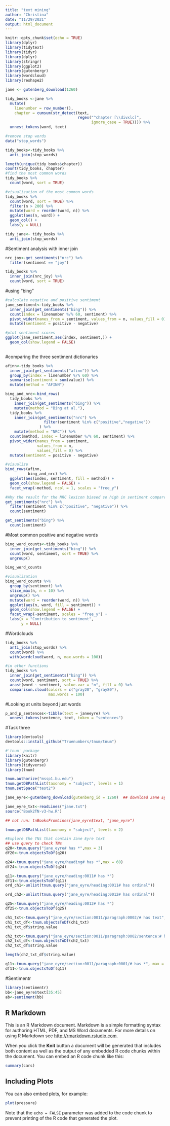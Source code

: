 ```yaml
---
title: "text mining"
author: "Christina"
date: "11/29/2021"
output: html_document
---
```


```r
knitr::opts_chunk$set(echo = TRUE)
library(dplyr)
library(tidytext)
library(tidyr)
library(dplyr)
library(stringr)
library(ggplot2)
library(gutenbergr)
library(wordcloud)
library(reshape2)
```

```r
jane <- gutenberg_download(1260)

tidy_books <-jane %>%
  mutate(
    linenumber = row_number(),
    chapter = cumsum(str_detect(text, 
                                regex("^chapter [\\divxlc]", 
                                      ignore_case = TRUE)))) %>%
  unnest_tokens(word, text)

#remove stop words
data("stop_words")

tidy_books<-tidy_books %>%
  anti_join(stop_words)

length(unique(tidy_books$chapter))
count(tidy_books, chapter)
#find the most common words
tidy_books %>%
  count(word, sort = TRUE)

#visualization of the most common words
tidy_books %>%
  count(word, sort = TRUE) %>%
  filter(n > 200) %>%
  mutate(word = reorder(word, n)) %>%
  ggplot(aes(n, word)) +
  geom_col() +
  labs(y = NULL)

tidy_jane<- tidy_books %>%
  anti_join(stop_words)
```

#Sentiment analysis with inner join

```r
nrc_joy<-get_sentiments("nrc") %>%
  filter(sentiment == "joy")

tidy_books %>%
  inner_join(nrc_joy) %>%
  count(word, sort = TRUE)
```

#using "bing"

```r
#calculate negative and positive sentiment
jane_sentiment<-tidy_books %>%
  inner_join(get_sentiments("bing")) %>%
  count(index = linenumber %/% 60, sentiment) %>%
  pivot_wider(names_from = sentiment, values_from = n, values_fill = 0) %>%
  mutate(sentiment = positive - negative)

#plot sentiment scores
ggplot(jane_sentiment,aes(index, sentiment,)) +
  geom_col(show.legend = FALSE) 
  
```

#comparing the three sentiment dictionaries

```r
afinn<-tidy_books %>%
  inner_join(get_sentiments("afinn")) %>%
  group_by(index = linenumber %/% 60) %>%
  summarise(sentiment = sum(value)) %>%
  mutate(method = "AFINN")

bing_and_nrc<-bind_rows(
  tidy_books %>%
    inner_join(get_sentiments("bing")) %>%
    mutate(method = "Bing at al."),
  tidy_books %>%
    inner_join(get_sentiments("nrc") %>%
                 filter(sentiment %in% c("positive","negative"))
               ) %>%
    mutate(method = "NRC")) %>%
  count(method, index = linenumber %/% 60, sentiment) %>%
  pivot_wider(names_from = sentiment,
              values_from = n,
              values_fill = 0) %>%
  mutate(sentiment = positive - negative)

#visualize
bind_rows(afinn,
          bing_and_nrc) %>%
  ggplot(aes(index, sentiment, fill = method)) +
  geom_col(show.legend = FALSE) +
  facet_wrap(~method, ncol = 1, scales = "free_y")

#Why the result for the NRC lexicon biased so high in sentiment compared to the Bing et al. result?
get_sentiments("nrc") %>%
  filter(sentiment %in% c("positive", "negative")) %>%
  count(sentiment)

get_sentiments("bing") %>%
  count(sentiment)
```
#Most common positive and negative words

```r
bing_word_counts<-tidy_books %>%
  inner_join(get_sentiments("bing")) %>%
  count(word, sentiment, sort = TRUE) %>%
  ungroup()

bing_word_counts

#visualization
bing_word_counts %>%
  group_by(sentiment) %>%
  slice_max(n, n = 10) %>%
  ungroup() %>%
  mutate(word = reorder(word, n)) %>%
  ggplot(aes(n, word, fill = sentiment)) +
  geom_col(show.legend = FALSE) +
  facet_wrap(~sentiment, scales = "free_y") +
  labs(x = "Contribution to sentiment",
       y = NULL)
```

#Wordclouds

```r
tidy_books %>%
  anti_join(stop_words) %>%
  count(word) %>%
  with(wordcloud(word, n, max.words = 100))

#in other functions
tidy_books %>%
  inner_join(get_sentiments("bing")) %>%
  count(word, sentiment, sort = TRUE) %>%
  acast(word ~ sentiment, value.var = "n", fill = 0) %>%
  comparison.cloud(colors = c("gray20", "gray80"),
                   max.words = 100)
```

#Looking at units beyond just words

```r
p_and_p_sentences<-tibble(text = janeeyre) %>%
  unnest_tokens(sentence, text, token = "sentences")
```

#Task three
```r

library(devtools)
devtools::install_github("Truenumbers/tnum/tnum")

#'tnum' package
library(knitr)
library(gutenbergr)
library(tidyverse)
library(tnum)

tnum.authorize("mssp1.bu.edu")
tnum.getDBPathList(taxonomy = "subject", levels = 1)
tnum.setSpace("test2")

jane_eyre<-gutenberg_download(gutenberg_id = 1260)  ## download Jane Eyre

jane_eyre_txt<-readLines("jane.txt")
source("Book2TN-v3-hw.R")

## not run: tnBooksFromLines(jane_eyre$text, "jane_eyre")

tnum.getDBPathList(taxonomy = "subject", levels = 2)

#Explore the TNs that contain Jane Eyre text
## use query to check TNs
q20<-tnum.query("jane_eyre# has *",max = 3)
df20<-tnum.objectsToDf(q20)

q24<-tnum.query("jane_eyre/heading# has *",max = 60)
df24<-tnum.objectsToDf(q24)

q11<-tnum.query("jane_eyre/heading:0011# has *")
df11<-tnum.objectsToDf(q11)
ord_ch1<-unlist(tnum.query("jane_eyre/heading:0011# has ordinal"))

ord_ch2<-unlist(tnum.query("jane_eyre/heading:0012# has ordinal"))

q25<-tnum.query("jane_eyre/heading:0012# has *")
df25<-tnum.objectsToDf(q25)

ch1_txt<-tnum.query("jane_eyre/section:0011/paragraph:0002/# has text", max = 30)
ch1_txt_df<-tnum.objectsToDf(ch1_txt)
ch1_txt_df$string.value

ch2_txt<-tnum.query("jane_eyre/section:0011/paragraph:0002/sentence:# has *", max = 30)
ch2_txt_df<-tnum.objectsToDf(ch2_txt)
ch2_txt_df$string.value

length(ch2_txt_df$string.value)

q11<-tnum.query("jane_eyre/section:0011/paragraph:0001/# has *", max = 30)
df11<-tnum.objectsToDf(q11)
```

#Sentimentr

```r
library(sentimentr)
bb<-jane_eyre$text[35:45]
ab<-sentiment(bb)
```



## R Markdown

This is an R Markdown document. Markdown is a simple formatting syntax for authoring HTML, PDF, and MS Word documents. For more details on using R Markdown see <http://rmarkdown.rstudio.com>.

When you click the **Knit** button a document will be generated that includes both content as well as the output of any embedded R code chunks within the document. You can embed an R code chunk like this:

```r
summary(cars)
```

## Including Plots

You can also embed plots, for example:

```r
plot(pressure)
```

Note that the `echo = FALSE` parameter was added to the code chunk to prevent printing of the R code that generated the plot.
